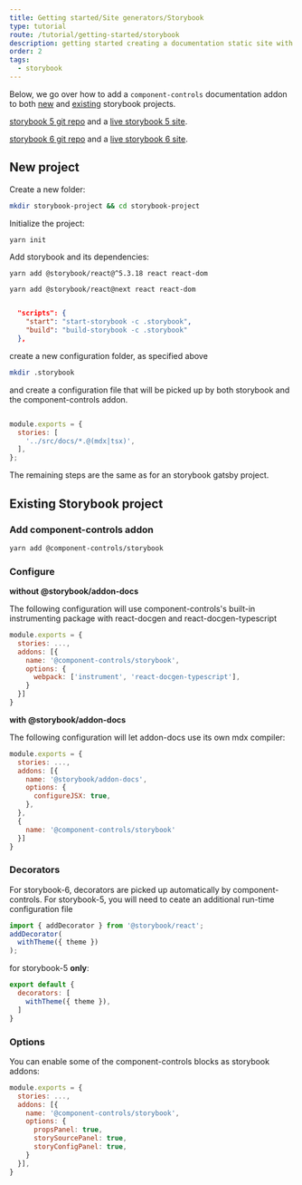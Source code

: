 ```yaml
---
title: Getting started/Site generators/Storybook
type: tutorial
route: /tutorial/getting-started/storybook
description: getting started creating a documentation static site with storybook and component-controls
order: 2
tags:
  - storybook
---
```


Below, we go over how to add a `component-controls` documentation addon to both [new](#new-project) and [existing](#existing-storybook-project) storybook projects.

[storybook 5 git repo](https://github.com/atanasster/storybook-5-controls-starter) and a [live storybook 5 site](https://storybook-5-controls-starter.netlify.app/).

[storybook 6 git repo](https://github.com/atanasster/storybook-6-controls-starter) and a [live storybook 6 site](https://storybook-5-controls-starter.netlify.app/).

## New project 

Create a new folder:

```sh
mkdir storybook-project && cd storybook-project
```

Initialize the project:

```sh
yarn init
```

Add storybook and its dependencies:

```sh:title=storybok-5
yarn add @storybook/react@^5.3.18 react react-dom
```

```sh:title=storybok-6
yarn add @storybook/react@next react react-dom
```

```json:title=package.json

  "scripts": {
    "start": "start-storybook -c .storybook",
    "build": "build-storybook -c .storybook"
  },

```

create a new configuration folder, as specified above

```sh
mkdir .storybook
```

and create a configuration file that will be picked up by both storybook and the component-controls addon.

```json:title=.storybook/main.js

module.exports = {
  stories: [
    '../src/docs/*.@(mdx|tsx)',
  ],
};

```

The remaining steps are the same as for an storybook gatsby project.

## Existing Storybook project

### Add component-controls addon

```sh
yarn add @component-controls/storybook
```


### Configure

**without @storybook/addon-docs**

The following configuration will use component-controls's built-in instrumenting package with react-docgen and react-docgen-typescript

```js:title=.storybook/main.js
module.exports = {
  stories: ...,
  addons: [{
    name: '@component-controls/storybook',
    options: {
      webpack: ['instrument', 'react-docgen-typescript'],
    }
  }]
}
```

**with @storybook/addon-docs**

The following configuration will let addon-docs use its own mdx compiler:

```js:title=.storybook/main.js
module.exports = {
  stories: ...,
  addons: [{
    name: '@storybook/addon-docs',
    options: {
      configureJSX: true,
    },
  },
  {
    name: '@component-controls/storybook'
  }]
}
```

### Decorators

For storybook-6, decorators are picked up automatically by component-controls. For storybook-5, you will need to ceate an additional run-time configuration file

```js:title=.storybook/preview.js
import { addDecorator } from '@storybook/react';
addDecorator(
  withTheme({ theme })
);

```

for storybook-5 **only**:

```js:title=.storybook/runtime.js
export default {
  decorators: [
    withTheme({ theme }),
  ]
}
```


### Options

You can enable some of the component-controls blocks as storybook addons:

```js:title=.storybook/main.js
module.exports = {
  stories: ...,
  addons: [{
    name: '@component-controls/storybook',
    options: {
      propsPanel: true,
      storySourcePanel: true,
      storyConfigPanel: true,
    }
  }],
}  
```